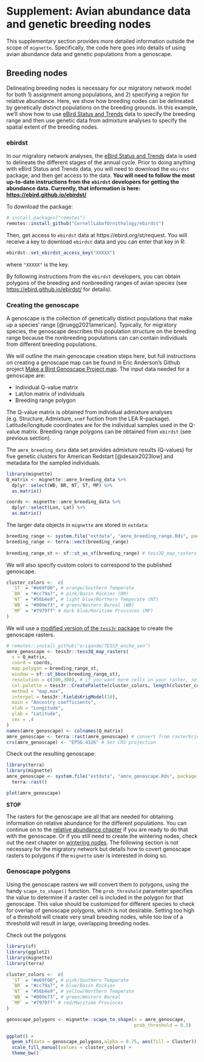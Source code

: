 # Supplement: Avian abundance data and genetic breeding nodes {#supplemental}

This supplementary section provides more detailed information outside the scope of `mignette`. Specifically, the code here goes into details of using avian abundance data and genetic populations from a genoscape.

## Breeding nodes

Delineating breeding nodes is necessary for our migratory network model for both 1) assignment among populations, and 2) specifying a region for relative abundance. Here, we show how breeding nodes can be delineated by genetically distinct populations on the breeding grounds. In this example, we'll show how to use [eBird Status and Trends](https://ebird.org/science/status-and-trends) data to specify the breeding range and then use genetic data from admixture analyses to specify the spatial extent of the breeding nodes.

### ebirdst

In our migratory network analyses, the [eBird Status and Trends](https://science.ebird.org/en/status-and-trends) data is used to delineate the different stages of the annual cycle. Prior to doing anything with eBird Status and Trends data, you will need to download the `ebirdst` package, and then get access to the data. **You will need to follow the most up-to-date instructions from the `ebirdst` developers for getting the abundance data. Currently, that information is here: [https://ebird.github.io/ebirdst/](https://ebird.github.io/ebirdst/)**

To download the package:

``` r
# install.packages("remotes")
remotes::install_github("CornellLabofOrnithology/ebirdst")
```

Then, get access to `ebirdst` data at https://ebird.org/st/request. You will receive a key to download `ebirdst` data and you can enter that key in R:

``` r
ebirdst::set_ebirdst_access_key("XXXXX")
```

where `"XXXXX"` is the key.

By following instructions from the `ebirdst` developers, you can obtain polygons of the breeding and nonbreeding ranges of avian species (see [https://ebird.github.io/ebirdst/](https://ebird.github.io/ebirdst/) for details). 

### Creating the genoscape

A genoscape is the collection of genetically distinct populations that make up a species' range [@ruegg2021american]. Typically, for migratory species, the genoscape describes this population structure on the breeding range because the nonbreeding populations can can contain individuals from different breeding populations.

We will outline the main genoscape creation steps here, but full instructions on creating a genoscape map can be found in Eric Anderson's Github project [Make a Bird Genoscape Project map](https://github.com/eriqande/make-a-BGP-map). The input data needed for a genoscape are:

* Individual Q-value matrix
* Lat/lon matrix of individuals
* Breeding range polygon

The Q-value matrix is obtained from individual admixture analyses (e.g. Structure, Admixture, `snmf` fuction from the LEA R-package). Latitude/longitude coordinates are for the individual samples used in the Q-value matrix. Breeding range polygons can be obtained from `ebirdst` (see previous section). 

The `amre_breeding_data` data set provides admixture results (Q-values) for five genetic clusters for American Redstart [@desaix2023low] and metadata for the sampled individuals.

``` r
library(mignette)
Q_matrix <- mignette::amre_breeding_data %>%
  dplyr::select(WB, BR, NT, ST, MP) %>%
  as.matrix()

coords <- mignette::amre_breeding_data %>%
  dplyr::select(Lon, Lat) %>%
  as.matrix()
```

The larger data objects in `mignette` are stored in `extdata`:

```r
breeding_range <- system.file("extdata", "amre_breeding_range.Rds", package = "mignette")
breeding_range <- terra::vect(breeding_range)
  
breeding_range_st <- sf::st_as_sf(breeding_range) # tess3Q_map_rasters function requires sf objects, not terra
```

We will also specify custom colors to correspond to the published genoscape.

```r
cluster_colors <-  c(
  `ST` = "#e69f00", # orange/Southern Temperate
  `BR` = "#cc79a7", # pink/Basin Rockies (BR)
  `NT` = "#56b4e9", # light blue/Northern Temperate (NT)
  `WB` = "#009e73", # green/Western Boreal (WB)
  `MP` = "#7979ff" # dark blue/Maritime Provinces (MP)
) 
```

We will use a [modified version of the `tess3r` package](https://github.com/eriqande/TESS3_encho_sen) to create the genoscape rasters.

``` r
# remotes::install_github("eriqande/TESS3_encho_sen")
amre_genoscape <- tess3r::tess3Q_map_rasters(
  x = Q_matrix,
  coord = coords,
  map.polygon = breeding_range_st,
  window = sf::st_bbox(breeding_range_st),
  resolution = c(300,300), # if you want more cells in your raster, set higher
  col.palette = tess3r::CreatePalette(cluster_colors, length(cluster_colors)), 
  method = "map.max", 
  interpol = tess3r::FieldsKrigModel(10),  
  main = "Ancestry coefficients",
  xlab = "Longitude", 
  ylab = "Latitude", 
  cex = .4
)
names(amre_genoscape) <- colnames(Q_matrix)
amre_genoscape <- terra::rast(amre_genoscape) # convert from rasterbrick to spatRaster
crs(amre_genoscape) <- "EPSG:4326" # Set CRS projection
```

Check out the resulting genoscape:

```r
library(terra)
library(mignette)
amre_genoscape <- system.file("extdata", "amre_genoscape.Rds", package = "mignette") %>%
  terra::rast()
```

```r
plot(amre_genoscape)
```

**STOP**

The rasters for the genoscape are all that are needed for obtaining information on relative abundance for the different populations. You can continue on to the [relative abundance chapter](#abundance) if you are ready to do that with the genoscape. Or if you still need to create the wintering nodes, check out the next chapter on [wintering nodes](#wintering). The following section is not necessary for the migratory network but details how to covert genoscape rasters to polygons if the `mignette` user is interested in doing so.

### Genoscape polygons

Using the genoscape rasters we will convert them to polygons, using the handy `scape_to_shape()` function. The `prob_threshold` parameter specifies the value to determine if a raster cell is included in the polygon for that genoscape. This value should be customized for different species to check for overlap of genoscape polygons, which is not desirable. Setting too high of a threshold will create very small breeding nodes, while too low of a threshold will result in large, overlapping breeding nodes.

Check out the polygons

```r
library(sf)
library(ggplot2)
library(mignette)
library(terra)

cluster_colors <-  c(
  `ST` = "#e69f00", # pink/Southern Temperate
  `BR` = "#cc79a7", # blue/Basin Rockies
  `NT` = "#56b4e9", # yellow/Northern Temperate
  `WB` = "#009e73", # green/Western Boreal
  `MP` = "#7979ff" # red/Maritime Provinces
) 

```

```r
genoscape_polygons <- mignette::scape_to_shape(x = amre_genoscape, 
                                               prob_threshold = 0.5)

ggplot() +
  geom_sf(data = genoscape_polygons,alpha = 0.75, aes(fill = Cluster)) +
  scale_fill_manual(values = cluster_colors) +
  theme_bw()
```


